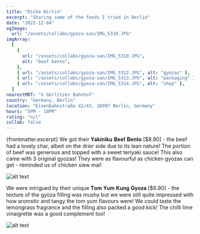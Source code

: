 ```yaml
---
title: "Dicke Wirtin"
excerpt: "Sharing some of the foods I tried in Berlin"
date: "2022-12-04"
ogImage:
  url: "/assets/collabs/gyoza-san/IMG_5310.JPG"
imgArray:
  [
    {
      url: "/assets/collabs/gyoza-san/IMG_5310.JPG",
      alt: "beef bento",
    },
    { url: "/assets/collabs/gyoza-san/IMG_5312.JPG", alt: "gyozas" },
    { url: "/assets/collabs/gyoza-san/IMG_5313.JPG", alt: "packaging" },
    { url: "/assets/collabs/gyoza-san/IMG_5314.JPG", alt: "shop" },
  ]
nearestMRT: "U Görlitzer Bahnhof"
country: "Germany, Berlin"
location: "Eisenbahnstraße 42/43, 10997 Berlin, Germany"
hours: "5PM - 10PM"
rating: "nil"
collab: false
---
```


{frontmatter.excerpt} We got their 𝐘𝐚𝐤𝐢𝐧𝐢𝐤𝐮 𝐁𝐞𝐞𝐟 𝐁𝐞𝐧𝐭𝐨 [$8.90] - the beef had a lovely char, albeit on the drier side due to its lean nature! The portion of beef was generous and topped with a sweet teriyaki sauce! This also came with 3 original gyozas! They were as flavourful as chicken gyozas can get - reminded us of chicken siew mai!

![alt text](/assets/collabs/gyoza-san/IMG_5314.JPG)

We were intrigued by their unique 𝐓𝐨𝐦 𝐘𝐮𝐦 𝐊𝐮𝐧𝐠 𝐆𝐲𝐨𝐳𝐚 [$6.90] - the texture of the gyoza filling was mushy but we were still quite impressed with how aromstic and tangy the tom yum flavours were! We could taste the lemongrass fragrance and the filling also packed a good kick! The chilli lime vinaigrette was a good complement too!

![alt text](/assets/collabs/gyoza-san/IMG_5312.JPG)
